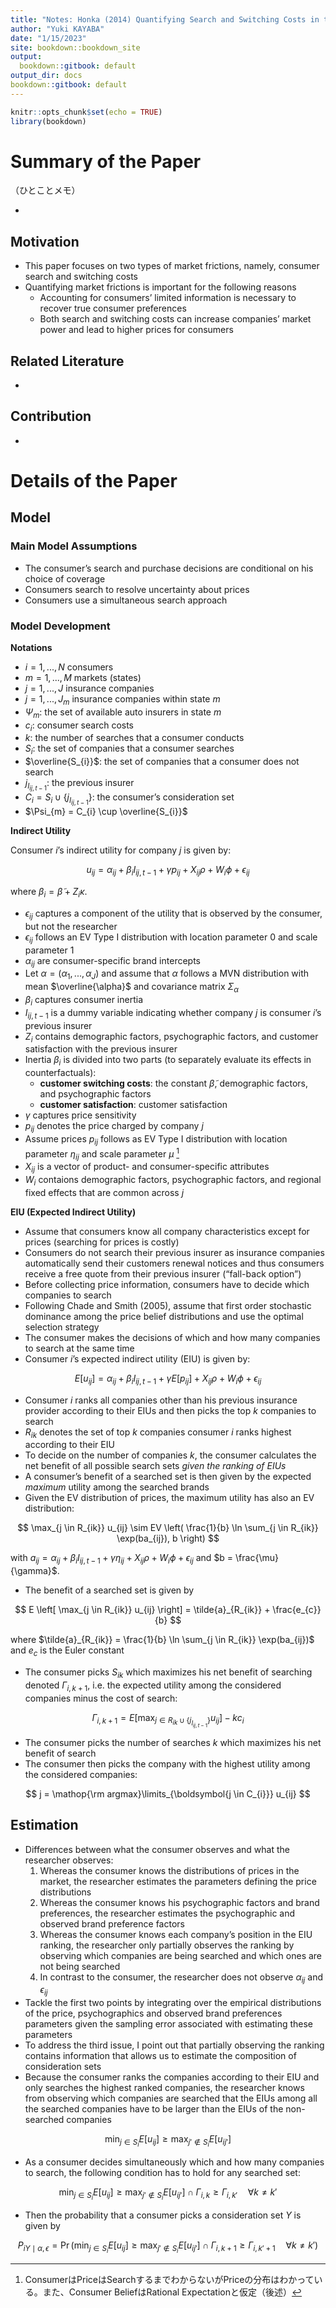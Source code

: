 ```yaml
---
title: "Notes: Honka (2014) Quantifying Search and Switching Costs in the U.S. Auto Insurance Industry"
author: "Yuki KAYABA"
date: "1/15/2023"
site: bookdown::bookdown_site
output:
  bookdown::gitbook: default
output_dir: docs
bookdown::gitbook: default
---
```


```r
knitr::opts_chunk$set(echo = TRUE)
library(bookdown)
```

# Summary of the Paper

（ひとことメモ）

- 


## Motivation

- This paper focuses on two types of market frictions, namely, consumer search and switching costs
- Quantifying market frictions is important for the following reasons
  - Accounting for consumers' limited information is necessary to recover true consumer preferences
  - Both search and switching costs can increase companies' market power and lead to higher prices for consumers

## Related Literature

- 

## Contribution

- 

# Details of the Paper

## Model

### Main Model Assumptions

- The consumer’s search and purchase decisions are conditional on his choice of coverage
- Consumers search to resolve uncertainty about prices
- Consumers use a simultaneous search approach

### Model Development

**Notations**

- $i = 1, ..., N$ consumers
- $m = 1, ..., M$ markets (states)
- $j = 1, ..., J$ insurance companies
- $j = 1, ..., J_{m}$ insurance companies within state $m$
- $\Psi_{m}$: the set of available auto insurers in state $m$
- $c_{i}$: consumer search costs
- $k$: the number of searches that a consumer conducts
- $S_{i}$: the set of companies that a consumer searches
- $\overline{S_{i}}$: the set of companies that a consumer does not search
- $j_{I_{ij, t-1}}$: the previous insurer
- $C_{i} = S_{i} \cup \{ j_{I_{ij, t-1}} \}$: the consumer's consideration set
- $\Psi_{m} = C_{i} \cup \overline{S_{i}}$

**Indirect Utility**

Consumer $i$'s indirect utility for company $j$ is given by:
    
$$
u_{ij} = \alpha_{ij} + \beta_{i} I_{ij, t-1} + \gamma p_{ij} + X_{ij}\rho + W_{i} \phi + \epsilon_{ij}
$$
    
where $\beta_{i} = \tilde{\beta} + Z_{i} \kappa$.

- $\epsilon_{ij}$ captures a component of the utility that is observed by the consumer, but not the researcher
- $\epsilon_{ij}$ follows an EV Type I distribution with location parameter 0 and scale parameter 1
- $\alpha_{ij}$ are consumer-specific brand intercepts
- Let $\alpha = (\alpha_{1}, ..., \alpha_{J})$ and assume that $\alpha$ follows a MVN distribution with mean $\overline{\alpha}$ and covariance matrix $\Sigma_{\alpha}$
- $\beta_{i}$ captures consumer inertia
- $I_{ij, t-1}$ is a dummy variable indicating whether company $j$ is consumer $i$'s previous insurer
- $Z_{i}$ contains demographic factors, psychographic factors, and customer satisfaction with the previous insurer
- Inertia $\beta_{i}$ is divided into two parts (to separately evaluate its effects in counterfactuals):
  - **customer switching costs**: the constant $\tilde{\beta}$, demographic factors, and psychographic factors
  - **customer satisfaction**: customer satisfaction
- $\gamma$ captures price sensitivity
- $p_{ij}$ denotes the price charged by company $j$
- Assume prices $p_{ij}$ follows as EV Type I distribution with location parameter $\eta_{ij}$ and scale parameter $\mu$ [^1]
- $X_{ij}$ is a vector of product- and consumer-specific attributes
- $W_{i}$ contaions demographic factors, psychographic factors, and regional fixed effects that are common across $j$

[^1]: ConsumerはPriceはSearchするまでわからないがPriceの分布はわかっている。また、Consumer BeliefはRational Expectationと仮定（後述）

**EIU (Expected Indirect Utility)**

- Assume that consumers know all company characteristics except for prices (searching for prices is costly)
- Consumers do not search their previous insurer as insurance companies automatically send their customers renewal notices and thus consumers receive a free quote from their previous insurer ("fall-back option")
- Before collecting price information, consumers have to decide which companies to search
- Following Chade and Smith (2005), assume that first order stochastic dominance among the price belief distributions and use the optimal selection strategy
- The consumer makes the decisions of which and how many companies to search at the same time
- Consumer $i$'s expected indirect utility (EIU) is given by:

$$
E \left[ u_{ij} \right] = \alpha_{ij} + \beta_{i} I_{ij, t-1} + \gamma E \left[ p_{ij} \right] + X_{ij}\rho + W_{i} \phi + \epsilon_{ij}
$$

- Consumer $i$ ranks all companies other than his previous insurance provider according to their EIUs and then picks the top $k$ companies to search
- $R_{ik}$ denotes the set of top $k$ companies consumer $i$ ranks highest according to their EIU
- To decide on the number of companies $k$, the consumer calculates the net benefit of all possible search sets _given the ranking of EIUs_
- A consumer's benefit of a searched set is then given by the expected _maximum_ utility among the searched brands
- Given the EV distribution of prices, the maximum utility has also an EV distribution:

$$
\max_{j \in R_{ik}} u_{ij} \sim EV \left( \frac{1}{b} \ln \sum_{j \in R_{ik}} \exp(ba_{ij}), b \right)
$$

with $a_{ij} = \alpha_{ij} + \beta_{i} I_{ij, t-1} + \gamma \eta_{ij} + X_{ij}\rho + W_{i} \phi + \epsilon_{ij}$ and $b = \frac{\mu}{\gamma}$.

- The benefit of a searched set is given by

$$
E \left[ \max_{j \in R_{ik}} u_{ij} \right] = \tilde{a}_{R_{ik}} + \frac{e_{c}}{b}
$$

where $\tilde{a}_{R_{ik}} = \frac{1}{b} \ln \sum_{j \in R_{ik}} \exp(ba_{ij})$ and $e_{c}$ is the Euler constant

- The consumer picks $S_{ik}$ which maximizes his net benefit of searching denoted $\Gamma_{i, k+1}$, i.e. the expected utility among the considered companies minus the cost of search:

$$
\Gamma_{i, k+1} = E \left[ \max_{j \in R_{ik} \cup \left\{j_{I_{ij, t-1}} \right\}} u_{ij} \right] - kc_{i}
$$

- The consumer picks the number of searches $k$ which maximizes his net benefit of search
- The consumer then picks the company with the highest utility among the considered companies:

$$
j = \mathop{\rm argmax}\limits_{\boldsymbol{j \in C_{i}}} u_{ij}
$$


## Estimation

- Differences between what the consumer observes and what the researcher observes:
  1. Whereas the consumer knows the distributions of prices in the market, the researcher estimates the parameters defining the price distributions
  2. Whereas the consumer knows his psychographic factors and brand preferences, the researcher estimates the psychographic and observed brand preference factors
  3. Whereas the consumer knows each company’s position in the EIU ranking, the researcher only partially observes the ranking by observing which companies are being searched and which ones are not being searched
  4. In contrast to the consumer, the researcher does not observe $\alpha_{ij}$ and $\epsilon_{ij}$
  
- Tackle the first two points by integrating over the empirical distributions of the price, psychographics and observed brand preferences parameters given the sampling error associated with estimating these parameters
- To address the third issue, I point out that partially observing the ranking contains information that allows us to estimate the composition of consideration sets
- Because the consumer ranks the companies according to their EIU and only searches the highest ranked companies, the researcher knows from observing which companies are searched that the EIUs among all the searched companies have to be larger than the EIUs of the non-searched companies

$$
\min_{j \in S_{i}} E \left[ u_{ij} \right] \geq \max_{j' \notin S_{i}} E \left[ u_{ij'} \right] 
$$

- As a consumer decides simultaneously which and how many companies to search, the following condition has to hold for any searched set:

$$
\min_{j \in S_{i}} E \left[ u_{ij} \right] \geq \max_{j' \notin S_{i}} E \left[ u_{ij'} \right] \cap \Gamma_{i, k} \geq \Gamma_{i, k'} \quad \forall k \neq k'
$$

- Then the probability that a consumer picks a consideration set $\Upsilon$ is given by

$$
P_{i \Upsilon \mid \alpha, \epsilon} = \Pr \left( \min_{j \in S_{i}} E \left[ u_{ij} \right] \geq \max_{j' \notin S_{i}} E \left[ u_{ij'} \right] \cap \Gamma_{i, k + 1} \geq \Gamma_{i, k' + 1} \quad \forall k \neq k' \right)
$$










